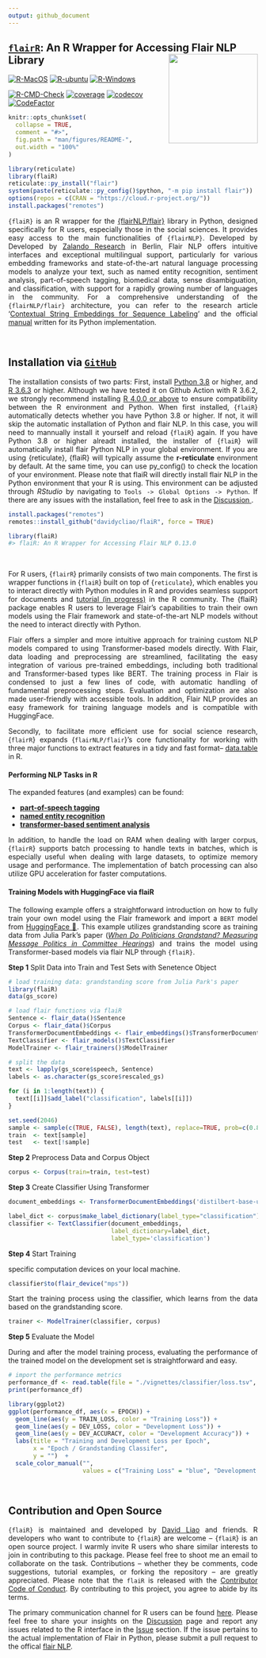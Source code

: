 ```yaml
---
output: github_document
---
```


## <u>`flairR`</u>: An R Wrapper for Accessing Flair NLP Library <img src="man/figures/logo.png" align="right" width="180"/>

[![R-MacOS](https://github.com/davidycliao/flaiR/actions/workflows/r_macos.yml/badge.svg)](https://github.com/davidycliao/flaiR/actions/workflows/r_macos.yml)
[![R-ubuntu](https://github.com/davidycliao/flaiR/actions/workflows/r_ubuntu.yaml/badge.svg)](https://github.com/davidycliao/flaiR/actions/workflows/r_ubuntu.yaml)
[![R-Windows](https://github.com/davidycliao/flaiR/actions/workflows/r_window.yml/badge.svg)](https://github.com/davidycliao/flaiR/actions/workflows/r_window.yml)

[![R-CMD-Check](https://github.com/davidycliao/flaiR/actions/workflows/r.yml/badge.svg)](https://github.com/davidycliao/flaiR/actions/workflows/r.yml)
[![coverage](https://github.com/davidycliao/flaiR/actions/workflows/test-coverage.yaml/badge.svg)](https://github.com/davidycliao/flaiR/actions/workflows/test-coverage.yaml)
[![codecov](https://codecov.io/gh/davidycliao/flaiR/graph/badge.svg?token=CPIBIB6L78)](https://codecov.io/gh/davidycliao/flaiR)
[![CodeFactor](https://www.codefactor.io/repository/github/davidycliao/flair/badge)](https://www.codefactor.io/repository/github/davidycliao/flair)

<!-- README.md is generated from README.Rmd. Please edit that file -->


```r
knitr::opts_chunk$set(
  collapse = TRUE,
  comment = "#>",
  fig.path = "man/figures/README-",
  out.width = "100%"
)
```

```r
library(reticulate)
library(flaiR)
reticulate::py_install("flair")
system(paste(reticulate::py_config()$python, "-m pip install flair"))
options(repos = c(CRAN = "https://cloud.r-project.org/"))
install.packages("remotes")
```

<div style="text-align: justify">


`{flaiR}` is an R wrapper for the [{flairNLP/flair}](https://github.com/flairnlp/flair) library in Python, designed specifically for R users, especially those in the social sciences. It provides easy access to the main functionalities of `{flairNLP}`. Developed by Developed by [Zalando Research](https://engineering.zalando.com/posts/2018/11/zalando-research-releases-flair.html) in Berlin, Flair NLP offers intuitive interfaces and exceptional multilingual support, particularly for various embedding frameworks and state-of-the-art natural language processing models to analyze your text, such as named entity recognition, sentiment analysis, part-of-speech tagging, biomedical data, sense disambiguation, and classification, with support for a rapidly growing number of languages in the community. For a comprehensive understanding of the `{flairNLP/flair}` architecture, you can refer to the research article '[Contextual String Embeddings for Sequence Labeling](https://aclanthology.org/C18-1139.pdf)' and the official [manual](https://flairnlp.github.io) written for its Python implementation. 


<br>



## Installation via  <u>__`GitHub`__</u>

<div style="text-align: justify">

The installation consists of two parts: First, install [Python 3.8](https://www.python.org/downloads/) or higher, and [R 3.6.3](https://www.r-project.org) or higher. Although we have tested it on Github Action with R 3.6.2, we strongly recommend installing [R 4.0.0 or above](https://github.com/davidycliao/flaiR/actions/runs/6416611291) to ensure compatibility between the R environment and Python. When first installed, {`flaiR`} automatically detects whether you have Python 3.8 or higher. If not, it will skip the automatic installation of Python and flair NLP. In this case, you will need to mannually install it yourself and reload {`flaiR`} again. If you have Python 3.8 or higher alreadt installed, the installer of {`flaiR`} will automatically install flair Python NLP in your global environment. If you are using {reticulate}, {flaiR} will typically assume the __r-reticulate__ environment by default. At the same time, you can use py_config() to check the location of your environment. Please note that flaiR will directly install flair NLP in the Python environment that your R is using. This environment can be adjusted through _RStudio_ by navigating to `Tools -> Global Options -> Python`. If there are any issues with the installation, feel free to ask in the <u>[Discussion](https://github.com/davidycliao/flaiR/discussions) </u>.

</div>

```r
install.packages("remotes")
remotes::install_github("davidycliao/flaiR", force = TRUE)
```

```r
library(flaiR)
#> flaiR: An R Wrapper for Accessing Flair NLP 0.13.0
```
<br>

                 
For R users, {`flairR`} primarily consists of two main components. The first is wrapper functions in {`flaiR`} built on top of {`reticulate`}, which enables you to interact directly with Python modules in R and provides seamless support for documents and [tutorial (in progress)](https://davidycliao.github.io/flaiR/articles/tutorial.html) in the R community. The {flaiR} package enables R users to leverage Flair's capabilities to train their own models using the Flair framework and state-of-the-art NLP models without the need to interact directly with Python.

Flair offers a simpler and more intuitive approach for training custom NLP models compared to using Transformer-based models directly. With Flair, data loading and preprocessing are streamlined, facilitating the easy integration of various pre-trained embeddings, including both traditional and Transformer-based types like BERT. The training process in Flair is condensed to just a few lines of code, with automatic handling of fundamental preprocessing steps.  Evaluation and optimization are also made user-friendly with accessible tools.  In addition, Flair NLP provides an easy framework for training language models and is compatible with HuggingFace.


Secondly, to facilitate more efficient use for social science research, {`flairR`} expands {`flairNLP/flair`}'s core functionality for working with three major functions to extract features in a tidy and fast format-- [data.table](https://cran.r-project.org/web/packages/data.table/index.html) in R. 


#### __Performing NLP Tasks in R__

The expanded features (and examples) can be found: 

- [**part-of-speech tagging**](https://davidycliao.github.io/flaiR/articles/get_pos.html)
- [**named entity recognition**](https://davidycliao.github.io/flaiR/articles/get_entities.html)
- [**transformer-based sentiment analysis**](https://davidycliao.github.io/flaiR/articles/get_sentiments.html)

In addition, to handle the load on RAM when dealing with larger corpus, {`flairR`}  supports batch processing to handle texts in batches, which is especially useful when dealing with large datasets, to optimize memory usage and performance. The implementation of batch processing can also utilize GPU acceleration for faster computations.


#### __Training Models with HuggingFace via flaiR__


The following example offers a straightforward introduction on how to fully train your own model using the Flair framework and import a `BERT` model from [HuggingFace 🤗](https://github.com/huggingface). This example utilizes grandstanding score as training data from Julia Park's paper (_[When Do Politicians Grandstand? Measuring Message Politics in Committee Hearings](https://www.journals.uchicago.edu/doi/abs/10.1086/709147?journalCode=jop&mobileUi=0)_) and trains the model using Transformer-based models via flair NLP through `{flaiR}`.

__Step 1__ Split Data into Train and Test Sets with Senetence Object

```r
# load training data: grandstanding score from Julia Park's paper
library(flaiR)
data(gs_score) 
```

```r
# load flair functions via flaiR
Sentence <- flair_data()$Sentence
Corpus <- flair_data()$Corpus
TransformerDocumentEmbeddings <- flair_embeddings()$TransformerDocumentEmbeddings
TextClassifier <- flair_models()$TextClassifier
ModelTrainer <- flair_trainers()$ModelTrainer
```

```r
# split the data
text <- lapply(gs_score$speech, Sentence)
labels <- as.character(gs_score$rescaled_gs)

for (i in 1:length(text)) {
  text[[i]]$add_label("classification", labels[[i]])
}

set.seed(2046)
sample <- sample(c(TRUE, FALSE), length(text), replace=TRUE, prob=c(0.8, 0.2))
train  <- text[sample]
test   <- text[!sample]
```

__Step 2__ Preprocess Data and Corpus Object  
```r
corpus <- Corpus(train=train, test=test)
```

__Step 3__ Create Classifier Using Transformer
```r
document_embeddings <- TransformerDocumentEmbeddings('distilbert-base-uncased', fine_tune=TRUE)
```

```r
label_dict <- corpus$make_label_dictionary(label_type="classification")
classifier <- TextClassifier(document_embeddings,
                             label_dictionary=label_dict, 
                             label_type='classification')
```

__Step 4__ Start Training 

specific computation devices on your local machine.
```r
classifier$to(flair_device("mps")) 
```

Start the training process using the classifier, which learns from the data based on the grandstanding score.
```r
trainer <- ModelTrainer(classifier, corpus)
```

__Step 5__ Evaluate the Model

During and after the model training process, evaluating the performance of the trained model on the development set is straightforward and easy.

```r
# import the performance metrics
performance_df <- read.table(file = "./vignettes/classifier/loss.tsv", header = TRUE, sep = "\t")
print(performance_df)
```

```r
library(ggplot2)
ggplot(performance_df, aes(x = EPOCH)) + 
  geom_line(aes(y = TRAIN_LOSS, color = "Training Loss")) +
  geom_line(aes(y = DEV_LOSS, color = "Development Loss")) +
  geom_line(aes(y = DEV_ACCURACY, color = "Development Accuracy")) +
  labs(title = "Training and Development Loss per Epoch",
       x = "Epoch / Grandstanding Classifer",
       y = "")  +
  scale_color_manual("", 
                     values = c("Training Loss" = "blue", "Development Loss" = "red", "Development Accuracy" = "Black"))
```

</div>


<br>

## Contribution and Open Source


<div style="text-align: justify">

`{flaiR}` is maintained and developed by [David Liao](https://davidycliao.github.io) and friends. R developers who want to contribute to {`flaiR`} are welcome – {`flaiR`} is an open source project. I warmly invite R users who share similar interests to join in contributing to this package. Please feel free to shoot me an email to collaborate on the task. Contributions – whether they be comments, code suggestions, tutorial examples, or forking the repository – are greatly appreciated. Please note that the `flaiR` is released with the [Contributor Code of Conduct](https://github.com/davidycliao/flaiR/blob/master/CONDUCT.md). By contributing to this project, you agree to abide by its terms. 

The primary communication channel for R users can be found [here](https://github.com/davidycliao/flaiR/discussions). Please feel free to share your insights on the [Discussion](https://github.com/davidycliao/flaiR/discussions) page and report any issues related to the R interface in the [Issue](https://github.com/davidycliao/flaiR/issues) section. If the issue pertains to the actual implementation of Flair in Python, please submit a pull request to the offical [flair NLP](https://github.com/flairnlp/flair). 


</div>

<br>


